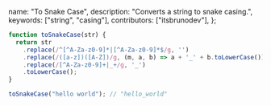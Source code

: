   name: "To Snake Case",
  description: "Converts a string to snake casing.",
  keywords: ["string", "casing"],
  contributors: ["itsbrunodev"],
};

```js
function toSnakeCase(str) {
  return str
    .replace(/^[^A-Za-z0-9]*|[^A-Za-z0-9]*$/g, '')
    .replace(/([a-z])([A-Z])/g, (m, a, b) => a + '_' + b.toLowerCase())
    .replace(/[^A-Za-z0-9]+|_+/g, '_')
    .toLowerCase();
}
```

```js
toSnakeCase("hello world"); // "hello_world"
```
